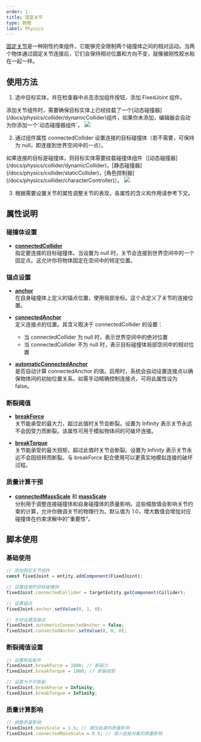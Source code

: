 ```yaml
---
order: 1
title: 固定关节
type: 物理
label: Physics
---
```


[固定关节](/apis/core/#FixedJoint)是一种刚性约束组件，它能够完全限制两个碰撞体之间的相对运动。当两个物体通过固定关节连接后，它们会保持相对位置和方向不变，就像被刚性胶水粘在一起一样。

## 使用方法

1. 选中目标实体，并在检查器中点击添加组件按钮，添加 FixedJoint 组件。
<Callout type="info">
添加关节组件时，需要确保目标实体上已经挂载了一个[动态碰撞器](/docs/physics/collider/dynamicCollider)组件，如果你未添加，编辑器会自动为你添加一个`动态碰撞器组件`。
</Callout>

<Image src="https://mdn.alipayobjects.com/huamei_3zduhr/afts/img/A*x3SBT4XKDUcAAAAAAAAAAAAAesJ_AQ/original" />

2. 通过组件属性 connectedCollider 设置连接的目标碰撞体（若不需要，可保持为 null，即连接到世界空间中的一点）。
<Callout type="positive">
如果连接的目标是碰撞体，则目标实体需要挂载碰撞体组件（[动态碰撞器](/docs/physics/collider/dynamicCollider)，[静态碰撞器](/docs/physics/collider/staticCollider)，[角色控制器](/docs/physics/collider/characterController)）。
</Callout>

<Image src="https://mdn.alipayobjects.com/huamei_3zduhr/afts/img/A*ARu_S7PhgiMAAAAAAAAAAAAAesJ_AQ/original" />

3. 根据需要设置关节的属性调整关节的表现，各属性的含义和作用请参考下文。

## 属性说明

### 碰撞体设置
- [**connectedCollider**](/apis/core/#FixedJoint-connectedCollider)  
  指定要连接的目标碰撞体。当设置为 null 时，关节会连接到世界空间中的一个固定点。这允许你将物体固定在空间中的特定位置。

### 锚点设置
- [**anchor**](/apis/core/#FixedJoint-anchor)  
  在自身碰撞体上定义的锚点位置，使用局部坐标。这个点定义了关节的连接位置。

- [**connectedAnchor**](/apis/core/#FixedJoint-connectedAnchor)  
  定义连接点的位置。其含义取决于 connectedCollider 的设置：
  - 当 connectedCollider 为 null 时，表示世界空间中的绝对位置
  - 当 connectedCollider 不为 null 时，表示目标碰撞体局部空间中的相对位置

- [**automaticConnectedAnchor**](/apis/core/#FixedJoint-automaticConnectedAnchor)  
  是否自动计算 connectedAnchor 的值。启用时，系统会自动设置连接点以确保物体间的初始位置关系。如需手动精确控制连接点，可将此属性设为 false。

### 断裂阈值
- [**breakForce**](/apis/core/#FixedJoint-breakForce)  
  关节能承受的最大力，超过此值时关节会断裂。设置为 Infinity 表示关节永远不会因受力而断裂。该属性可用于模拟物体间的可破坏连接。

- [**breakTorque**](/apis/core/#FixedJoint-breakTorque)  
  关节能承受的最大扭矩，超过此值时关节会断裂。设置为 Infinity 表示关节永远不会因扭转而断裂。与 breakForce 配合使用可以更真实地模拟连接的破坏过程。

### 质量计算干预
- [**connectedMassScale**](/apis/core/#FixedJoint-connectedMassScale) 和 [**massScale**](/apis/core/#FixedJoint-massScale)  
  分别用于调整连接碰撞体和自身碰撞体的质量影响。这些缩放值会影响关节约束的计算，允许你微调关节的物理行为。默认值为 1.0，增大数值会增加对应碰撞体在约束求解中的"重要性"。

## 脚本使用

### 基础使用

```typescript
// 添加固定关节组件
const fixedJoint = entity.addComponent(FixedJoint);

// 设置连接的目标碰撞体
fixedJoint.connectedCollider = targetEntity.getComponent(Collider);

// 设置锚点
fixedJoint.anchor.setValue(0, 1, 0);

// 手动设置连接点
fixedJoint.automaticConnectedAnchor = false;
fixedJoint.connectedAnchor.setValue(0, 0, 0);
```

### 断裂阈值设置

```typescript
// 设置断裂条件
fixedJoint.breakForce = 1000; // 断裂力
fixedJoint.breakTorque = 1000; // 断裂扭矩

// 设置为不可断裂
fixedJoint.breakForce = Infinity;
fixedJoint.breakTorque = Infinity;
```

### 质量计算影响

```typescript
// 调整质量影响
fixedJoint.massScale = 1.5; // 增加自身的质量影响
fixedJoint.connectedMassScale = 0.5; // 减小连接对象的质量影响
```

